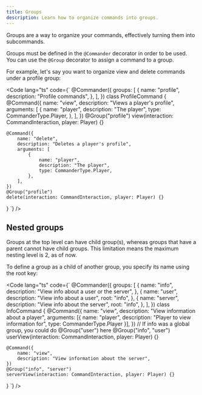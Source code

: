 ```yaml
---
title: Groups
description: Learn how to organize commands into groups.
---
```



Groups are a way to organize your commands, effectively turning them into subcommands.

Groups must be defined in the `@Commander` decorator in order to be used.
You can use the `@Group` decorator to assign a command to a group.

For example, let's say you want to organize view and delete commands under a profile group:

<Code lang="ts" code={`
@Commander({
	groups: [
		{
			name: "profile",
			description: "Profile commands",
		},
	],
})
class ProfileCommand {
	@Command({
		name: "view",
		description: "Views a player's profile",
		arguments: [
			{
				name: "player",
				description: "The player",
				type: CommanderType.Player,
			},
		],
	})
	@Group("profile")
	view(interaction: CommandInteraction, player: Player) {}

	@Command({
		name: "delete",
		description: "Deletes a player's profile",
		arguments: [
			{
				name: "player",
				description: "The player",
				type: CommanderType.Player,
			},
		],
	})
	@Group("profile")
	delete(interaction: CommandInteraction, player: Player) {}
}
`} />

## Nested groups

Groups at the top level can have child group(s), whereas groups that have a parent
cannot have child groups. This limitation means the maximum nesting level is 2, as of now.

To define a group as a child of another group, you specify its name using the root key:

<Code lang="ts" code={`
@Commander({
	groups: [
		{
			name: "info",
			description: "View info about a user or the server",
		},
		{
			name: "user",
			description: "View info about a user",
			root: "info",
		},
		{
			name: "server",
			description: "View info about the server",
			root: "info",
		},
	],
})
class InfoCommand {
	@Command({
		name: "view",
        description: "View information about a player",
		arguments: [{ name: "player", description: "Player to view information for", type: CommanderType.Player }],
	})
	// If info was a global group, you could do @Group("user") here
	@Group("info", "user")
	userView(interaction: CommandInteraction, player: Player) {}

	@Command({
		name: "view",
        description: "View information about the server",
	})
	@Group("info", "server")
	serverView(interaction: CommandInteraction, player: Player) {}
}
`} />